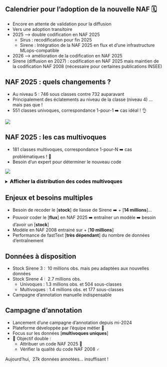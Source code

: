 
## Calendrier pour l'adoption de la nouvelle NAF 🗓️

- Encore en attente de validation pour la diffusion
- Vers une adoption transitoire
- 2025 --> double codification en NAF 2025
  - Sirus : recodification pour fin 2025
  - Sirene : Intégration de la NAF 2025 en flux et d'une infrastructure MLops-compatible
- 2026 --> amélioration de la codification en NAF 2025
- Sirene (diffusion en 2027) : codification en NAF 2025 mais maintien de la codification NAF 2008 (nécessaire pour certaines publications INSEE)


## NAF 2025 : quels changements ? 

- Au niveau 5 : 746 sous classes contre 732 auparavant
- Principalement des éclatements au niveau de la classe (niveau 4) ... mais pas que !
- 551 classes univoques, correspondance 1-pour-1 ➡️ cas idéal ! 👌

![](../img/univoques.png){fig-align="center"}


## NAF 2025 : les cas multivoques {.scrollable}

- 181 classes multivoques, correspondance 1-pour-N ➡️ cas problématiques ! 🚩
- Besoin d'un expert pour déterminer le nouveau code

![](../img/multivoques.png){fig-align="center"}


<details> 
<summary> 
    <font size=3 color=black><b>Afficher la distribution des codes multivoques</b></font> 
</summary>

| 1-to-N | # occurence |
| ---   | --- |
| 2 | 109 |
| 3 | 30 |
| 4 | 24 |
| 5 | 6 |
| 6 | 4 |
| 8 | 1 |
| 9 | 2 |
| 21 | 1 |
| 27 | 1 |
| 36 | 1 |
| 38 | 2 |

</details>


## Enjeux et besoins multiples

- Besoin de recoder le [**stock**] de liasse de Sirene ➡️ + [**14 millions**]...
- Pouvoir coder le [**flux**] en NAF 2025 ➡️ entraîner un modèle ➡️ besoin d'avoir un [**stock**]
- Modèle en NAF 2008 entrainé sur + [**10 millions**]
- Performance de fastText [**très dépendant**] du nombre de données d'entraînement

## Données à disposition

- Stock Sirene 3 :  $~10$ millions obs. mais peu adaptées aux nouvelles données
- Stock Sirene 4 : $~2.7$ millions obs.
    - Univoques : $1.3$ millions obs. et 504 sous-classes
    - Multivoques : $1.4$ millions obs. et 177 sous-classes

- Campagne d'annotation manuelle indispensable

## Campagne d'annotation 

- Lancement d'une campagne d'annotation depuis mi-2024
- Plateforme développée par l'équipe métier 🤔
- Focus sur les données [**multivoques uniques**]
- 🎯 Objectif double :
  - Attribuer un code NAF 2025 🚀
  - Vérifier la qualité du code NAF 2008 🗸

Aujourd'hui, $~27k$ données annotées... insuffisant !